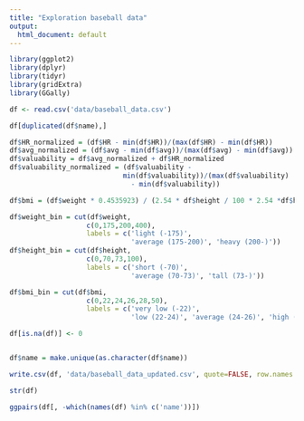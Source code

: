 ```yaml
---
title: "Exploration baseball data"
output:
  html_document: default
---
```


```r
library(ggplot2)
library(dplyr)
library(tidyr)
library(gridExtra)
library(GGally)
```


```r
df <- read.csv('data/baseball_data.csv')
```

```r
df[duplicated(df$name),]
```

```r

df$HR_normalized = (df$HR - min(df$HR))/(max(df$HR) - min(df$HR))
df$avg_normalized = (df$avg - min(df$avg))/(max(df$avg) - min(df$avg))
df$valuability = df$avg_normalized + df$HR_normalized 
df$valuability_normalized = (df$valuability - 
                            min(df$valuability))/(max(df$valuability) 
                              - min(df$valuability)) 

df$bmi = (df$weight * 0.4535923) / (2.54 * df$height / 100 * 2.54 *df$height / 100)

df$weight_bin = cut(df$weight,
                   c(0,175,200,400),
                   labels = c('light (-175)',
                              'average (175-200)', 'heavy (200-)'))
df$height_bin = cut(df$height,
                   c(0,70,73,100),
                   labels = c('short (-70)',
                              'average (70-73)', 'tall (73-)'))

df$bmi_bin = cut(df$bmi,
                   c(0,22,24,26,28,50),
                   labels = c('very low (-22)',
                              'low (22-24)', 'average (24-26)', 'high (26-28)', 'very high (28-)'))

df[is.na(df)] <- 0


df$name = make.unique(as.character(df$name))
```

```r

write.csv(df, 'data/baseball_data_updated.csv', quote=FALSE, row.names = FALSE)
```



```r
str(df)
```




```r
ggpairs(df[, -which(names(df) %in% c('name'))])
```


